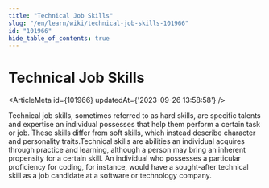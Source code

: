 ```yaml
---
title: "Technical Job Skills"
slug: "/en/learn/wiki/technical-job-skills-101966"
id: "101966"
hide_table_of_contents: true
---
```



# Technical Job Skills

<ArticleMeta id={101966} updatedAt={'2023-09-26 13:58:58'} />
<div className='border-solid border-b border-t-0 my-4 border-[var(--ifm-color-gray-300)]' />

Technical job skills, sometimes referred to as hard skills, are specific talents and expertise an individual possesses that help them perform a certain task or job. These skills differ from soft skills, which instead describe character and personality traits.Technical skills are abilities an individual acquires through practice and learning, although a person may bring an inherent propensity for a certain skill. An individual who possesses a particular proficiency for coding, for instance, would have a sought-after technical skill as a job candidate at a software or technology company.
